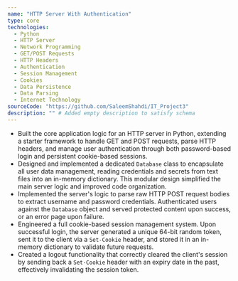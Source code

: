 ```yaml
---
name: "HTTP Server With Authentication"
type: core
technologies:
  - Python
  - HTTP Server
  - Network Programming
  - GET/POST Requests
  - HTTP Headers
  - Authentication
  - Session Management
  - Cookies
  - Data Persistence
  - Data Parsing
  - Internet Technology
sourceCode: "https://github.com/SaleemShahdi/IT_Project3"
description: "" # Added empty description to satisfy schema
---
```

- Built the core application logic for an HTTP server in Python, extending a starter framework to handle GET and POST requests, parse HTTP headers, and manage user authentication through both password-based login and persistent cookie-based sessions.
- Designed and implemented a dedicated `Database` class to encapsulate all user data management, reading credentials and secrets from text files into an in-memory dictionary. This modular design simplified the main server logic and improved code organization.
- Implemented the server's logic to parse raw HTTP POST request bodies to extract username and password credentials. Authenticated users against the `Database` object and served protected content upon success, or an error page upon failure.
- Engineered a full cookie-based session management system. Upon successful login, the server generated a unique 64-bit random token, sent it to the client via a `Set-Cookie` header, and stored it in an in-memory dictionary to validate future requests.
- Created a logout functionality that correctly cleared the client's session by sending back a `Set-Cookie` header with an expiry date in the past, effectively invalidating the session token.